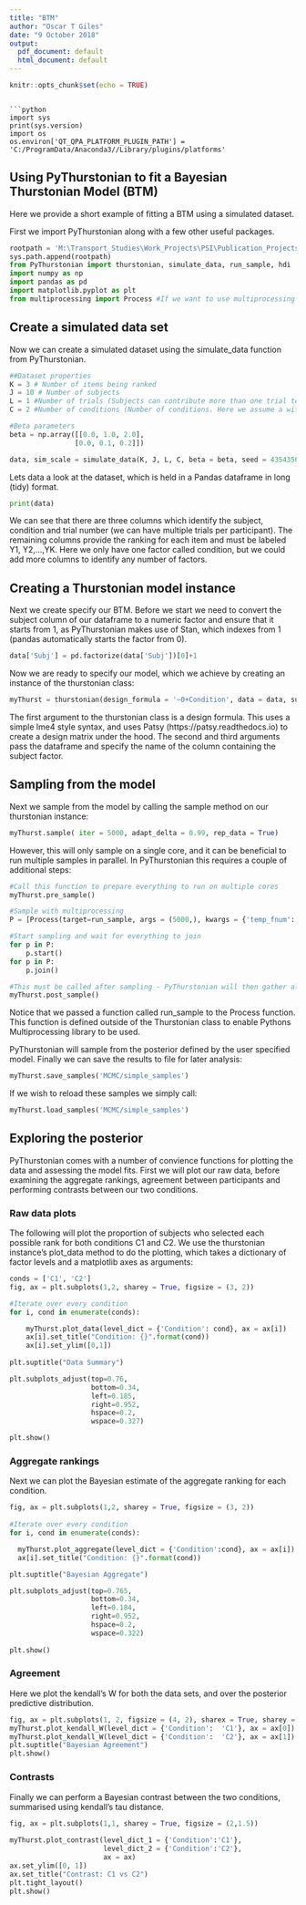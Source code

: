 ```yaml
---
title: "BTM"
author: "Oscar T Giles"
date: "9 October 2018"
output:
  pdf_document: default
  html_document: default
---
```


```r
knitr::opts_chunk$set(echo = TRUE)
```


```

```python
import sys
print(sys.version)
import os
os.environ['QT_QPA_PLATFORM_PLUGIN_PATH'] = 'C:/ProgramData/Anaconda3//Library/plugins/platforms'
```

## Using PyThurstonian to fit a Bayesian Thurstonian Model (BTM)

Here we provide a short example of fitting a BTM using a simulated dataset.

First we import PyThurstonian along with a few other useful packages.

```python
rootpath = 'M:\Transport_Studies\Work_Projects\PSI\Publication_Projects\PyThurstonian'
sys.path.append(rootpath)
from PyThurstonian import thurstonian, simulate_data, run_sample, hdi
import numpy as np
import pandas as pd
import matplotlib.pyplot as plt 
from multiprocessing import Process #If we want to use multiprocessing
```


## Create a simulated data set

Now we can create a simulated dataset using the simulate_data function from PyThurstonian. 

```python
##Dataset properties
K = 3 # Number of items being ranked
J = 10 # Number of subjects
L = 1 #Number of trials (Subjects can contribute more than one trial to the same condition)
C = 2 #Number of conditions (Number of conditions. Here we assume a within subjects design, but PyThurstonian will automatically handle different design types)

#Beta parameters
beta = np.array([[0.0, 1.0, 2.0],
                [0.0, 0.1, 0.2]])        

data, sim_scale = simulate_data(K, J, L, C, beta = beta, seed = 4354356) #Set a seed to recreate the same dataset
```

Lets data a look at the dataset, which is held in a Pandas dataframe in long (tidy) format.

```python
print(data)
```

We can see that there are three columns which identify the subject, condition and trial number (we can have multiple trials per participant). The remaining columns provide the ranking for each item and must be labeled Y1, Y2,...,YK. Here we only have one factor called condition, but we could add more columns to identify any number of factors. 

## Creating a Thurstonian model instance

Next we create specify our BTM. Before we start we need to convert the subject column of our dataframe to a numeric factor and ensure that it starts from 1, as PyThurstonian makes use of Stan, which indexes from 1 (pandas automatically starts the factor from 0).

```python
data['Subj'] = pd.factorize(data['Subj'])[0]+1
```

Now we are ready to specify our model, which we achieve by creating an instance of the thurstonian class:

```python
myThurst = thurstonian(design_formula = '~0+Condition', data = data, subject_name = "Subj")  
```

The first argument to the thurstonian class is a design formula. This uses a simple lme4 style syntax, and uses Patsy (https://patsy.readthedocs.io) to create a design matrix under the hood. The second and third arguments pass the dataframe and specify the name of the column containing the subject factor. 


## Sampling from the model
Next we sample from the model by calling the sample method on our thurstonian instance:

```python
myThurst.sample( iter = 5000, adapt_delta = 0.99, rep_data = True)
```

However, this will only sample on a single core, and it can be beneficial to run multiple samples in parallel. In PyThurstonian this requires a couple of additional steps:

```python
#Call this function to prepare everything to run on multiple cores
myThurst.pre_sample()        

#Sample with multiprocessing
P = [Process(target=run_sample, args = (5000,), kwargs = {'temp_fnum': i})  for i in range(cores)]     

#Start sampling and wait for everything to join
for p in P:
    p.start()            
for p in P:
    p.join()

#This must be called after sampling - PyThurstonian will then gather all the results
myThurst.post_sample()
```

Notice that we passed a function called run_sample to the Process function. This function is defined outside of the Thurstonian class to enable Pythons Multiprocessing library to be used. 


PyThurstonian will sample from the posterior defined by the user specified model. Finally we can save the results to file for later analysis:

```python
myThurst.save_samples('MCMC/simple_samples') 
```



If we wish to reload these samples we simply call:

```python
myThurst.load_samples('MCMC/simple_samples')
```


## Exploring the posterior

PyThurstonian comes with a number of convience functions for plotting the data and assessing the model fits. First we will plot our raw data, before examining the aggregate rankings, agreement between participants and performing contrasts between our two conditions.

### Raw data plots
The following will plot the proportion of subjects who selected each possible rank for both conditions C1 and C2. We use the thurstonian instance's plot_data method to do the plotting, which takes a dictionary of factor levels and a matplotlib axes as arguments:


```python
conds = ['C1', 'C2']    
fig, ax = plt.subplots(1,2, sharey = True, figsize = (3, 2))

#Iterate over every condition
for i, cond in enumerate(conds):              

    myThurst.plot_data(level_dict = {'Condition': cond}, ax = ax[i])
    ax[i].set_title("Condition: {}".format(cond))
    ax[i].set_ylim([0,1])
    
plt.suptitle("Data Summary")

plt.subplots_adjust(top=0.76,
                    bottom=0.34,
                    left=0.185,
                    right=0.952,
                    hspace=0.2,
                    wspace=0.327)

plt.show()
```
   
### Aggregate rankings

Next we can plot the Bayesian estimate of the aggregate ranking for each condition. 

```python
fig, ax = plt.subplots(1,2, sharey = True, figsize = (3, 2))
    
#Iterate over every condition
for i, cond in enumerate(conds):                

  myThurst.plot_aggregate(level_dict = {'Condition':cond}, ax = ax[i])            
  ax[i].set_title("Condition: {}".format(cond))

plt.suptitle("Bayesian Aggregate")

plt.subplots_adjust(top=0.765,
                    bottom=0.34,
                    left=0.184,
                    right=0.952,
                    hspace=0.2,
                    wspace=0.322)
                    
plt.show()
```

### Agreement

Here we plot the kendall's W for both the data sets, and over the posterior predictive distribution. 

```python
fig, ax = plt.subplots(1, 2, figsize = (4, 2), sharex = True, sharey = True)
myThurst.plot_kendall_W(level_dict = {'Condition':  'C1'}, ax = ax[0])
myThurst.plot_kendall_W(level_dict = {'Condition':  'C2'}, ax = ax[1])
plt.suptitle("Bayesian Agreement")
plt.show()
```

### Contrasts

Finally we can perform a Bayesian contrast between the two conditions, summarised using kendall's tau distance. 

```python
fig, ax = plt.subplots(1,1, sharey = True, figsize = (2,1.5))              
 
myThurst.plot_contrast(level_dict_1 = {'Condition':'C1'}, 
                       level_dict_2 = {'Condition':'C2'},
                       ax = ax)            
ax.set_ylim([0, 1])
ax.set_title("Contrast: C1 vs C2")
plt.tight_layout()
plt.show()
```